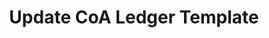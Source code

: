---
title: "Update CoA Ledger Template"
openapi: "PUT /v0/platform-gl/coa-templates/ledgers/{ledger_template_id}"
description: "Update a ledger template in a Chart of Accounts template."
---